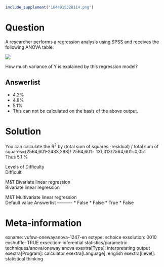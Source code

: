 ```r
include_supplement("1644915328114.png")
```

Question
========
A researcher performs a regression analysis using SPSS and receives the
following ANOVA table:  
  
![](1644915328114.png)
  
How much variance of Y is explained by this regression model?

Answerlist
----------
* 4.2%
* 4.8%
* 5.1%
* This can not be calculated on the basis of the above output.

Solution
========





You can calculate the R<sup>2</sup> by (total sum of squares -residual)
/ total sum of squares=(2564,601-2433,288)/ 2564,601=
131,313/2564,601=0,051  
Thus 5,1 %





Levels of Difficulty  
Difficult

M&T Bivariate linear regression  
Bivariate linear regression

M&T Multivariate linear regression  
Default value
Answerlist
----------
* False
* False
* True
* False

Meta-information
================
exname: vufsw-onewayanova-1247-en
extype: schoice
exsolution: 0010
exshuffle: TRUE
exsection: inferential statistics/parametric techniques/anova/oneway anova
exextra[Type]: interpretating output
exextra[Program]: calculator
exextra[Language]: english
exextra[Level]: statistical thinking

